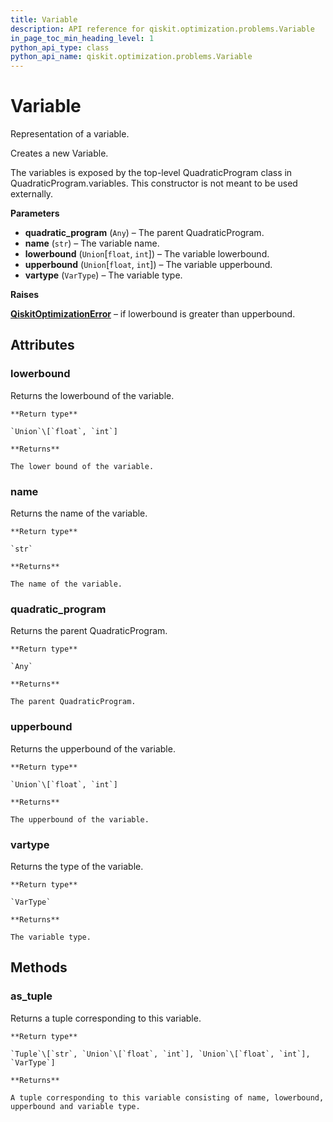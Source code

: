 ```yaml
---
title: Variable
description: API reference for qiskit.optimization.problems.Variable
in_page_toc_min_heading_level: 1
python_api_type: class
python_api_name: qiskit.optimization.problems.Variable
---
```


# Variable

<Class id="qiskit.optimization.problems.Variable" isDedicatedPage={true} github="https://github.com/qiskit-community/qiskit-aqua/tree/stable/0.7/qiskit/optimization/problems/variable.py" signature="Variable(quadratic_program, name, lowerbound=0, upperbound=1e+20, vartype=VarType.CONTINUOUS)">
  Representation of a variable.

  Creates a new Variable.

  The variables is exposed by the top-level QuadraticProgram class in QuadraticProgram.variables. This constructor is not meant to be used externally.

  **Parameters**

  *   **quadratic\_program** (`Any`) – The parent QuadraticProgram.
  *   **name** (`str`) – The variable name.
  *   **lowerbound** (`Union`\[`float`, `int`]) – The variable lowerbound.
  *   **upperbound** (`Union`\[`float`, `int`]) – The variable upperbound.
  *   **vartype** (`VarType`) – The variable type.

  **Raises**

  [**QiskitOptimizationError**](qiskit.optimization.QiskitOptimizationError "qiskit.optimization.QiskitOptimizationError") – if lowerbound is greater than upperbound.

  ## Attributes

  ### lowerbound

  <Attribute id="qiskit.optimization.problems.Variable.lowerbound" signature="Union[float, int]">
    Returns the lowerbound of the variable.

    **Return type**

    `Union`\[`float`, `int`]

    **Returns**

    The lower bound of the variable.
  </Attribute>

  ### name

  <Attribute id="qiskit.optimization.problems.Variable.name" signature="str">
    Returns the name of the variable.

    **Return type**

    `str`

    **Returns**

    The name of the variable.
  </Attribute>

  ### quadratic\_program

  <Attribute id="qiskit.optimization.problems.Variable.quadratic_program" signature="Any">
    Returns the parent QuadraticProgram.

    **Return type**

    `Any`

    **Returns**

    The parent QuadraticProgram.
  </Attribute>

  ### upperbound

  <Attribute id="qiskit.optimization.problems.Variable.upperbound" signature="Union[float, int]">
    Returns the upperbound of the variable.

    **Return type**

    `Union`\[`float`, `int`]

    **Returns**

    The upperbound of the variable.
  </Attribute>

  ### vartype

  <Attribute id="qiskit.optimization.problems.Variable.vartype" signature="qiskit.optimization.problems.variable.VarType">
    Returns the type of the variable.

    **Return type**

    `VarType`

    **Returns**

    The variable type.
  </Attribute>

  ## Methods

  ### as\_tuple

  <Function id="qiskit.optimization.problems.Variable.as_tuple" signature="Variable.as_tuple()">
    Returns a tuple corresponding to this variable.

    **Return type**

    `Tuple`\[`str`, `Union`\[`float`, `int`], `Union`\[`float`, `int`], `VarType`]

    **Returns**

    A tuple corresponding to this variable consisting of name, lowerbound, upperbound and variable type.
  </Function>
</Class>

